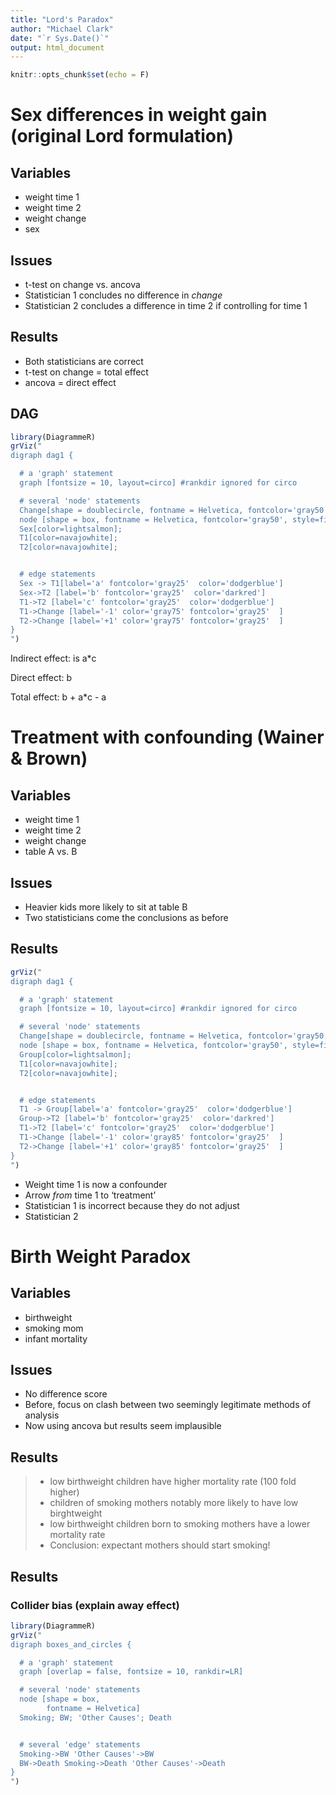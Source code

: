 ```yaml
---
title: "Lord's Paradox"
author: "Michael Clark"
date: "`r Sys.Date()`"
output: html_document
---
```


```r
knitr::opts_chunk$set(echo = F)
```

# Sex differences in weight gain (original Lord formulation)

## Variables
- weight time 1
- weight time 2
- weight change
- sex

## Issues

- t-test on change vs. ancova
- Statistician 1 concludes no difference in *change*
- Statistician 2 concludes a difference in time 2 if controlling for time 1


## Results

- Both statisticians are correct
- t-test on change = total effect
- ancova = direct effect

## DAG

```r
library(DiagrammeR)
grViz("
digraph dag1 {

  # a 'graph' statement
  graph [fontsize = 10, layout=circo] #rankdir ignored for circo

  # several 'node' statements
  Change[shape = doublecircle, fontname = Helvetica, fontcolor='gray50', fillcolor='gray95', width=.5, penwidth=0.2];
  node [shape = box, fontname = Helvetica, fontcolor='gray50', style=filled, penwidth=0]
  Sex[color=lightsalmon]; 
  T1[color=navajowhite]; 
  T2[color=navajowhite]; 


  # edge statements
  Sex -> T1[label='a' fontcolor='gray25'  color='dodgerblue'] 
  Sex->T2 [label='b' fontcolor='gray25'  color='darkred']
  T1->T2 [label='c' fontcolor='gray25'  color='dodgerblue']
  T1->Change [label='-1' color='gray75' fontcolor='gray25'  ]
  T2->Change [label='+1' color='gray75' fontcolor='gray25'  ]
}
")

```

Indirect effect: is a*c

Direct effect: b

Total effect: b + a*c - a
 
# Treatment with confounding (Wainer & Brown)
## Variables
- weight time 1
- weight time 2
- weight change
- table A vs. B

## Issues

- Heavier kids more likely to sit at table B
- Two statisticians come the conclusions as before

## Results

```r
grViz("
digraph dag1 {

  # a 'graph' statement
  graph [fontsize = 10, layout=circo] #rankdir ignored for circo

  # several 'node' statements
  Change[shape = doublecircle, fontname = Helvetica, fontcolor='gray50', fillcolor='gray95', width=.5, penwidth=0.2];
  node [shape = box, fontname = Helvetica, fontcolor='gray50', style=filled, penwidth=0]
  Group[color=lightsalmon]; 
  T1[color=navajowhite]; 
  T2[color=navajowhite]; 


  # edge statements
  T1 -> Group[label='a' fontcolor='gray25'  color='dodgerblue'] 
  Group->T2 [label='b' fontcolor='gray25'  color='darkred']
  T1->T2 [label='c' fontcolor='gray25'  color='dodgerblue']
  T1->Change [label='-1' color='gray85' fontcolor='gray25'  ]
  T2->Change [label='+1' color='gray85' fontcolor='gray25'  ]
}
")

```

- Weight time 1 is now a confounder
- Arrow *from* time 1 to 'treatment'
- Statistician 1 is incorrect because they do not adjust
- Statistician 2


# Birth Weight Paradox
## Variables
- birthweight
- smoking mom
- infant mortality

## Issues
- No difference score
- Before, focus on clash between two seemingly legitimate methods of analysis
- Now using ancova but results seem implausible


## Results

>- low birthweight children have higher mortality rate (100 fold higher)
- children of smoking mothers notably more likely to have low birghtweight
- low birthweight children born to smoking mothers have a lower mortality rate
- Conclusion: expectant mothers should start smoking!


## Results
### Collider bias (explain away effect)

```r
library(DiagrammeR)
grViz("
digraph boxes_and_circles {

  # a 'graph' statement
  graph [overlap = false, fontsize = 10, rankdir=LR]

  # several 'node' statements
  node [shape = box,
        fontname = Helvetica]
  Smoking; BW; 'Other Causes'; Death


  # several 'edge' statements
  Smoking->BW 'Other Causes'->BW 
  BW->Death Smoking->Death 'Other Causes'->Death
}
")
```

